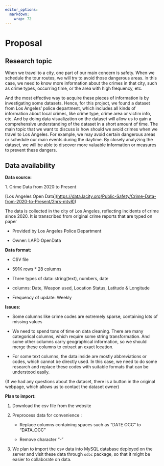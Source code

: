 ```yaml
---
editor_options: 
  markdown: 
    wrap: 72
---
```


# Proposal

## Research topic

When we travel to a city, one part of our main concern is safety. When
we schedule the tour routes, we will try to avoid those dangerous areas.
In this case, we need to know more information about the crimes in that
city, such as crime types, occurring time, or the area with high
frequency, etc.

And the most effective way to acquire these pieces of information is by
investigating some datasets. Hence, for this project, we found a dataset
from Los Angeles' police department, which includes all kinds of
information about local crimes, like crime type, crime area or victim
info, etc. And by doing data visualization on the dataset will allow us
to gain a comprehensive understanding of the dataset in a short amount
of time. The main topic that we want to discuss is how should we avoid
crimes when we travel to Los Angeles. For example, we may avoid certain
dangerous areas or schedule our main events during the daytime. By
closely analyzing the dataset, we will be able to discover more valuable
information or measures to prevent these dangers.

## Data availability

**Data source:**

1\. Crime Data from 2020 to Present

[Los Angeles Open
Data](<https://data.lacity.org/Public-Safety/Crime-Data-from-2020-to-Present/2nrs-mtv8>[)](https://clio.columbia.edu/))

The data is collected in the city of Los Angeles, reflecting incidents
of crime since 2020. It is transcribed from original crime reports that
are typed on paper

-   Provided by Los Angeles Police Department

-    Owner: LAPD OpenData

**Data format:**

-    CSV file

-   591K rows \* 28 columns

-   Three types of data: string(text), numbers, date

-   columns: Date, Weapon used, Location Status, Latitude & Longitude

-   Frequency of update: Weekly

**Issues:**

-   Some columns like crime codes are extremely sparse, containing lots
    of missing values

-   We need to spend tons of time on data cleaning. There are many
    categorical columns, which require some string transformation. And
    some other columns carry geographical information, so we should
    merge these columns to extract an exact location.

-   For some text columns, the data inside are mostly abbreviations or
    codes, which cannot be directly used. In this case, we need to do
    some research and replace these codes with suitable formats that can
    be understood easily.

(If we had any questions about the dataset, there is a button in the
original webpage, which allows us to contact the dataset owner)

**Plan to import:**

1.  Download the csv file from the website

2.  Preprocess data for convenience :

    -   Replace columns containing spaces such as "DATE OCC" to
        "DATA_OCC"

    -   Remove character "-"

3.  We plan to import the csv data into MySQL database deployed on the
    server and visit these data through `odbc` package, so that it might
    be easier to collaborate on data.
